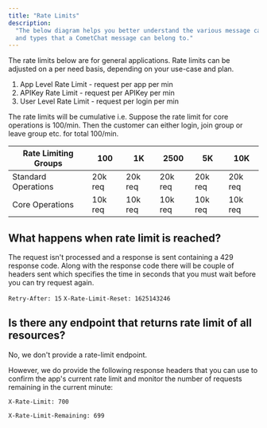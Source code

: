 ```yaml
---
title: "Rate Limits"
description:
  "The below diagram helps you better understand the various message categories
  and types that a CometChat message can belong to."
---
```


<Info title='Info'>
    The rate limits below are for general applications. Rate limits can be adjusted on a per need basis, depending on your use-case and plan.
</Info>

1. App Level Rate Limit - request per app per min
2. APIKey Rate Limit - request per APIKey per min
3. User Level Rate Limit - request per login per min

<Info title='Info'>
    The rate limits will be cumulative i.e. Suppose the rate limit for core operations is 100/min. Then the customer can either login, join group or leave group etc. for total 100/min.
</Info>

| Rate Limiting Groups | 100       | 1K       | 2500     | 5K        | 10K       |
| -------------------- | --------- | -------- | -------- | --------- | --------- |
| Standard Operations  | 20k req   | 20k req  | 20k req  | 20k req   | 20k req   |
| Core Operations      | 10k req   | 10k req  | 10k req  | 10k req   | 10k req   |

## What happens when rate limit is reached?
The request isn't processed and a response is sent containing a 429 response code. Along with the response code there will be couple of headers sent which specifies the time in seconds that you must wait before you can try request again.

`Retry-After: 15`
`X-Rate-Limit-Reset: 1625143246` 

## Is there any endpoint that returns rate limit of all resources?

No, we don't provide a rate-limit endpoint.

However, we do provide the following response headers that you can use to confirm the app's current rate limit and monitor the number of requests remaining in the current minute:

`X-Rate-Limit: 700`

`X-Rate-Limit-Remaining: 699`